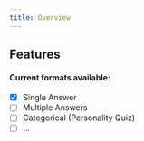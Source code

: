 ```yaml
---
title: Overview
---
```


## Features
#### Current formats available:
- [x] Single Answer
- [ ] Multiple Answers
- [ ] Categorical (Personality Quiz)
- [ ] ...